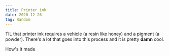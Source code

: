```yaml
---
title: Printer ink
date: 2020-12-26
tag: Random
---
```




TIL that printer ink requires a vehicle (a resin like honey) and a pigment (a powder).
There's a lot that goes into this process and it is pretty **damn** cool.

<TextLink href="https://youtu.be/Fypi6dAJB8E">How's it made</TextLink>
